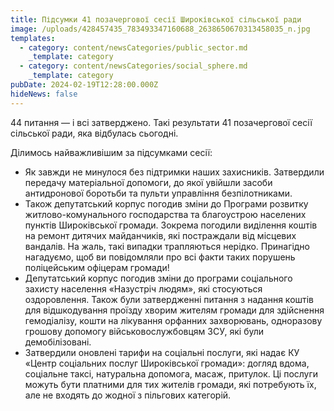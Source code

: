 ```yaml
---
title: Підсумки 41 позачергової сесії Широківської сільської ради
image: /uploads/428457435_783493347160688_2638650670313458035_n.jpg
templates:
  - category: content/newsCategories/public_sector.md
    _template: category
  - category: content/newsCategories/social_sphere.md
    _template: category
pubDate: 2024-02-19T12:28:00.000Z
hideNews: false
---
```


44 питання — і всі затверджено. Такі результати 41 позачергової сесії сільської ради, яка відбулась сьогодні.

Ділимось найважливішим за підсумками сесії:

* Як завжди не минулося без підтримки наших захисників. Затвердили передачу матеріальної допомоги, до якої увійшли засоби антидронової боротьби та пульти управління безпілотниками.
* Також депутатський корпус погодив зміни до Програми розвитку житлово-комунального господарства та благоустрою населених пунктів Широківської громади. Зокрема погодили виділення коштів на ремонт дитячих майданчиків, які постраждали від місцевих вандалів. На жаль, такі випадки трапляються нерідко. Принагідно нагадуємо, щоб ви повідомляли про всі факти таких порушень поліцейським офіцерам громади!
* Депутатський корпус погодив зміни до програми соціального захисту населення «Назустріч людям», які стосуються оздоровлення. Також були затвердженні питання з надання коштів для відшкодування проїзду хворим жителям громади для здійснення гемодіалізу, кошти на лікування орфанних захворювань, одноразову грошову допомогу військовослужбовцям ЗСУ, які були демобілізовані.
* Затвердили оновлені тарифи на соціальні послуги, які надає КУ «Центр соціальних послуг Широківської громади»: догляд вдома, соціальне таксі, натуральна допомога, масаж, притулок. Ці послуги можуть бути платними для тих жителів громади, які потребують їх, але не входять до жодної з пільгових категорій.
